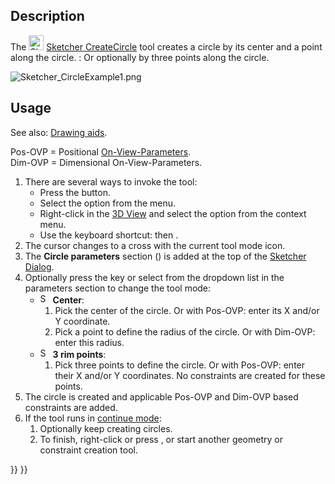 <languages/>
<translate>

<!--T:7-->
{{Docnav
|[[Sketcher_CreateArcOfParabola|Arc of parabola]]
|[[Sketcher_Create3PointCircle|Circle by 3 points]]
|[[Sketcher_Workbench|Sketcher]]
|IconL=Sketcher_CreateArcOfParabola.svg
|IconR=Sketcher_Create3PointCircle.svg
|IconC=Workbench_Sketcher.svg
}}

<!--T:1-->
{{GuiCommand
|Name=Sketcher CreateCircle
|MenuLocation=Sketch → Sketcher geometries → Create circle by center
|Workbenches=[[Sketcher_Workbench|Sketcher]]
|Shortcut={{KEY|G}} {{KEY|C}}
|SeeAlso=[[Sketcher_CreateArc|Sketcher CreateArc]]
}}

==Description== <!--T:2-->

<!--T:3-->
The [[Image:Sketcher_CreateCircle.svg|24px]] [[Sketcher_CreateCircle|Sketcher CreateCircle]] tool creates a circle by its center and a point along the circle. {{Version|1.0}}: Or optionally by three points along the circle.

</translate>
[[Image:Sketcher_CircleExample1.png‎]]
<translate>

==Usage== <!--T:4-->

<!--T:11-->
See also: [[Sketcher_Workbench#Drawing_aids|Drawing aids]].

<!--T:12-->
Pos-OVP = Positional [[Sketcher_Preferences#General|On-View-Parameters]]. {{Version|1.0}}<br>
Dim-OVP = Dimensional On-View-Parameters. {{Version|1.0}}

<!--T:5-->
# There are several ways to invoke the tool:
#* Press the {{Button|[[Image:Sketcher_CreateCircle.svg|16px]] [[Sketcher_CreateCircle|Center and rim point]]}} button.
#* Select the {{MenuCommand|Sketcher → Sketcher geometries → [[Image:Sketcher_CreateCircle.svg|16px]] Create circle by center}} option from the menu.
#* Right-click in the [[3D_View|3D View]] and select the {{MenuCommand|[[Image:Sketcher_CreateCircle.svg|16px]] Create circle by center}} option from the context menu.
#* Use the keyboard shortcut: {{KEY|G}} then {{KEY|C}}.
# The cursor changes to a cross with the current tool mode icon.
# The '''Circle parameters''' section ({{Version|1.0}}) is added at the top of the [[Sketcher_Dialog|Sketcher Dialog]].
# Optionally press the {{KEY|M}} key or select from the dropdown list in the parameters section to change the tool mode:
#* [[Image:Sketcher_CreateCircle.svg|16px]] '''Center''':
#*# Pick the center of the circle. Or with Pos-OVP: enter its X and/or Y coordinate.
#*# Pick a point to define the radius of the circle. Or with Dim-OVP: enter this radius.
#* [[Image:Sketcher_Create3PointCircle.svg|16px]] '''3 rim points''': {{Version|1.0}}
#*# Pick three points to define the circle. Or with Pos-OVP: enter their X and/or Y coordinates. No constraints are created for these points.
# The circle is created and applicable Pos-OVP and Dim-OVP based constraints are added.
# If the tool runs in [[Sketcher_Workbench#Continue_modes|continue mode]]:
## Optionally keep creating circles.
## To finish, right-click or press {{KEY|Esc}}, or start another geometry or constraint creation tool.


<!--T:8-->
{{Docnav
|[[Sketcher_CreateArcOfParabola|Arc of parabola]]
|[[Sketcher_Create3PointCircle|Circle by 3 points]]
|[[Sketcher_Workbench|Sketcher]]
|IconL=Sketcher_CreateArcOfParabola.svg
|IconR=Sketcher_Create3PointCircle.svg
|IconC=Workbench_Sketcher.svg
}}

</translate>
{{Sketcher_Tools_navi{{#translation:}}}}
{{Userdocnavi{{#translation:}}}}